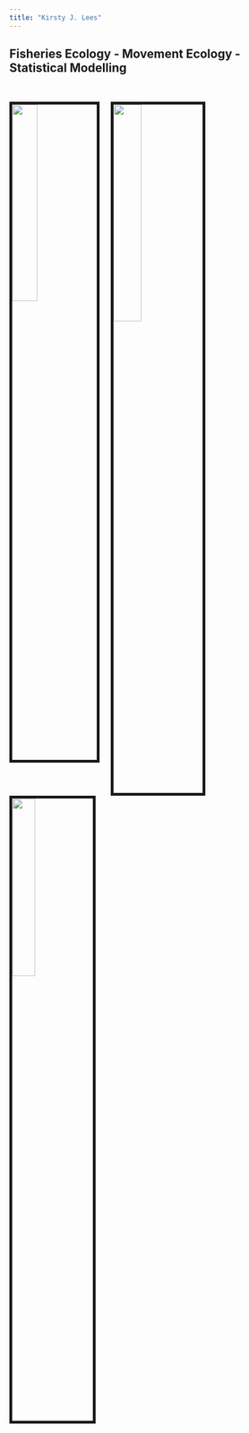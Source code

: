 ```yaml
---
title: "Kirsty J. Lees"
---
```


## Fisheries Ecology - Movement Ecology - Statistical Modelling

<br>

<img src= "images/LOBTAG.jpg" style="width:30%; border:5px solid; margin-right: 20px" align= "left"> 

<img src= "images/ROCKCRAB.jpg" style="width:31.5%; border:5px solid; margin-right: 20px" align= "left"> 

<img src= "images/BIGLOB.jpg" style="width:28.5%; border:5px solid; margin-right: 20px" align= "left"> 



